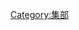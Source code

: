 {{Catnav|頁面分類|人文學科|文学|書籍|圖書資訊科學|分类方式|圖書分類法|四部分類法|集部}}
{{Catnav|頁面分類|總類|書籍|圖書分類法|四部分類法|集部}}

[[Category:集部|Category:集部]]